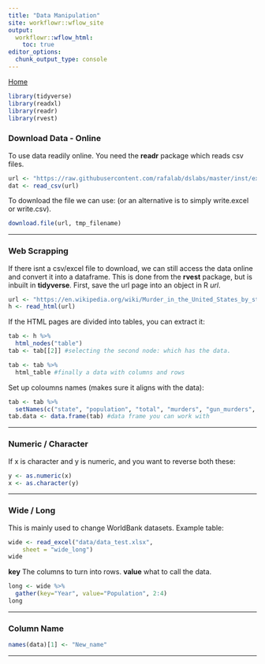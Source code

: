 ```yaml
---
title: "Data Manipulation"
site: workflowr::wflow_site
output:
  workflowr::wflow_html:
    toc: true
editor_options:
  chunk_output_type: console
---
```


[Home](index.html)

```r
library(tidyverse)
library(readxl)
library(readr)
library(rvest)
```

### Download Data - Online
To use data readily online. You need the **readr** package which reads csv files.
```r
url <- "https://raw.githubusercontent.com/rafalab/dslabs/master/inst/extdata/murders.csv"
dat <- read_csv(url)
```
To download the file we can use: (or an alternative is to simply write.excel or write.csv).
```r
download.file(url, tmp_filename)
```
***

### Web Scrapping
If there isnt a csv/excel file to download, we can still access the data online and convert it into a dataframe. This is done from the **rvest** package, but is inbuilt in **tidyverse**. First, save the url page into an object in R *url*.
```r
url <- "https://en.wikipedia.org/wiki/Murder_in_the_United_States_by_state"
h <- read_html(url)
```
If the HTML pages are divided into tables, you can extract it:
```r
tab <- h %>% 
  html_nodes("table")
tab <- tab[[2]] #selecting the second node: which has the data.

tab <- tab %>% 
  html_table #finally a data with columns and rows
```
Set up coloumns names (makes sure it aligns with the data):
```r
tab <- tab %>% 
  setNames(c("state", "population", "total", "murders", "gun_murders", "gun_ownership", "total_rate", "murder_rate", "gun_murder_rate"))
tab.data <- data.frame(tab) #data frame you can work with
```
***

### Numeric / Character ###
If x is character and y is numeric, and you want to reverse both these: 
```r
y <- as.numeric(x)
x <- as.character(y)
```
***
### Wide / Long ###
This is mainly used to change WorldBank datasets. Example table: 
```r
wide <- read_excel("data/data_test.xlsx", 
    sheet = "wide_long")
wide
```
**key** The columns to turn into rows. **value** what to call the data.
```r
long <- wide %>% 
  gather(key="Year", value="Population", 2:4)
long
```
***
### Column Name ###
```r
names(data)[1] <- "New_name"
```
***

